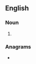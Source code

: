 {{also|gocarts}}
==English==

===Noun===
{{head|en|noun form}}

# {{plural of|go-cart|lang=en}}

===Anagrams===
* {{anagrams|en|a=acgorst|gastroc}}